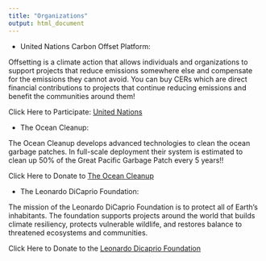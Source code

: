 ```yaml
---
title: "Organizations"
output: html_document
---
```

- United Nations Carbon Offset Platform:


Offsetting is a climate action that allows individuals and organizations to support projects that reduce emissions somewhere else and compensate for the emissions they cannot avoid. You can buy CERs which are direct financial contributions to projects that continue reducing emissions and benefit the communities around them!


Click Here to Participate: [United Nations](https://offset.climateneutralnow.org/allprojects?specs=430)


- The Ocean Cleanup:


The Ocean Cleanup develops advanced technologies to clean the ocean garbage patches. In full-scale deployment their system is estimated to clean up 50% of the Great Pacific Garbage Patch every 5 years!!


Click Here to Donate to [The Ocean Cleanup](https://theoceancleanup.com/donate/)


- The Leonardo DiCaprio Foundation:


The mission of the Leonardo DiCaprio Foundation is to protect all of Earth's inhabitants. The foundation supports projects around the world that builds climate resiliency, protects vulnerable wildlife, and restores balance to threatened ecosystems and communities.

Click Here to Donate to the [Leonardo Dicaprio Foundation](https://donate.leonardodicaprio.org/give/215791/#!/donation/checkout)
